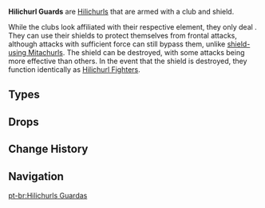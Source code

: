 {{Terminology Infobox
|image        = <gallery>
Enemy Ice Shield Hilichurl Guard.png|Cryo
Enemy Wooden Shield Hilichurl Guard.png|Dendro
Enemy Rock Shield Hilichurl Guard.png|Geo
</gallery>
|type         = Enemy Groups
|type2        = Hilichurls
}}
'''Hilichurl Guards''' are [[Hilichurls]] that are armed with a club and shield.

While the clubs look affiliated with their respective element, they only deal {{Color|Physical DMG}}. They can use their shields to protect themselves from frontal attacks, although attacks with sufficient force can still bypass them, unlike [[Mitachurls|shield-using Mitachurls]]. The shield can be destroyed, with some attacks being more effective than others. In the event that the shield is destroyed, they function identically as [[Hilichurl Fighter]]s.

==Types==
{{Enemies by Category List}}

==Drops==
{{Drops|Hilichurls}}

==Change History==
{{Change History|1.0}}

==Navigation==
{{Enemy Navbox|common}}

[[pt-br:Hilichurls Guardas]]
